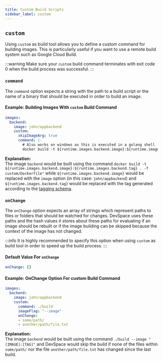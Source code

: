 ```yaml
---
title: Custom Build Scripts
sidebar_label: custom
---
```


## `custom`
Using `custom` as build tool allows you to define a custom command for building images. This is particularly useful if you want to use a remote build system such as Google Cloud Build.

:::warning
Make sure your `custom` build command terminates with exit code 0 when the build process was successful.
:::

### `command`
The `command` option expects a string with the path to a build script or the name of a binary that should be executed in order to build an image.

#### Example: Building Images With `custom` Build Command
```yaml
images:
  backend:
    image: john/appbackend
    custom:
      skipImageArg: true
      command: |-
        # Also works on windows as this is executed in a golang shell
        docker build -t ${runtime.images.backend.image}:${runtime.images.backend.tag} . -f custom/Dockerfile
```
**Explanation:**  
The image `backend` would be built using the command `docker build -t ${runtime.images.backend.image}:${runtime.images.backend.tag} . -f custom/Dockerfile"` while `${runtime.images.backend.image}` would be replaced with the `image` option (in this case: `john/appbackend`) and `${runtime.images.backend.tag}` would be replaced with the tag generated according to the [tagging schema](../../configuration/images/basics.mdx#6-tag-image).

### `onChange`
The `onChange` option expects an array of strings which represent paths to files or folders that should be watched for changes. DevSpace uses these paths and the hash values it stores about these paths for evaluating if an image should be rebuilt or if the image building can be skipped because the context of the image has not changed.

:::info
It is highly recommended to specify this option when using `custom` as build tool in order to speed up the build process.
:::

#### Default Value For `onChange`
```yaml
onChange: []
```

#### Example: OnChange Option For custom Build Command
```yaml
images:
  backend:
    image: john/appbackend
    custom:
      command: ./build
      imageFlag: "--image"
      onChange:
      - some/path/
      - another/path/file.txt
```
**Explanation:**  
The image `backend` would be built using the command `./build --image "[IMAGE]:[TAG]"` and DevSpace would skip the build if none of the files within `some/path/` nor the file `another/path/file.txt` has changed since the last build.
